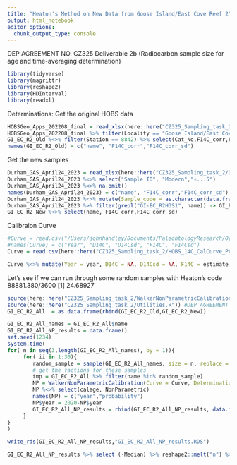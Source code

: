 ```yaml
---
title: "Heaton's Method on New Data from Goose Island/East Cove Reef 2"
output: html_notebook
editor_options: 
  chunk_output_type: console
---
```

DEP AGREEMENT NO. CZ325 Deliverable 2b (Radiocarbon sample size for age and time-averaging determination)

```r
library(tidyverse)
library(magrittr)
library(reshape2)
library(HDInterval)
library(readxl)
```

Determinations:
Get the original HOBS data
```r

HOBSGeo_Apps_202208_final = read_xlsx(here::here("CZ325_Sampling_task_2/HOBSGeo_Apps_202208_final.xlsx"), sheet = "DR3", skip = 31 )
HOBSGeo_Apps_202208_final %>% filter(Locality == "Goose Island/East Cove" & Depth == "15-25cm") -> GI_EC_R2_Old
GI_EC_R2_Old %<>% filter(Station == 8842) %>% select(Cat_No,F14C_corr,F14C_corr_sd)
names(GI_EC_R2_Old) = c("name", "F14C_corr","F14C_corr_sd")
```

Get the new samples

```r
Durham_GAS_April24_2023 = read_xlsx(here::here("CZ325_Sampling_task_2/Durham_GAS 14C results_April 24 2023.xlsx"), skip = 1)
Durham_GAS_April24_2023 %<>% select("Sample ID", "Modern","±...5")
Durham_GAS_April24_2023 %<>% na.omit()
names(Durham_GAS_April24_2023) = c("name", "F14C_corr","F14C_corr_sd")
Durham_GAS_April24_2023 %<>% mutate(Sample_code = as.character(data.frame(strsplit(name, " "))[1,]))
Durham_GAS_April24_2023 %>% filter(grepl("GI-EC_R2H3S1", name)) -> GI_EC_R2_New
GI_EC_R2_New %<>% select(name, F14C_corr,F14C_corr_sd)
```


Calibraion Curve
```r
#Curve = read.csv("/Users/johnhandley/Documents/PaleontologyResearch/Oysters/HOBS/Contract work/Comparisons/Kowalewski_NP/Curves/bombBahamasto10000calBP.14c", sep = "\t")
#names(Curve) = c("Year", "D14C", "D14Csd", "F14C", "F14Csd")
Curve = read.csv(here::here("CZ325_Sampling_task_2/HOBS_14C_CalCurve_PredictedVals_20230524.csv"))

Curve %<>% mutate(Year = year, D14C = NA, D14Csd = NA, F14C = estimate, F14Csd = esterror) %>% select(-contains(c("q", "est"))) %>% select(-year)
```



Let's see if we can run through some random samples with Heaton's code
88881.380/3600
[1] 24.68927
```r
source(here::here("CZ325_Sampling_task_2/WalkerNonParametricCalibration.R")) #DEP AGREEMENT NO. CZ325, Deliverable 1a (Modeling approach to age and time-averaging estimation)
source(here::here("CZ325_Sampling_task_2/Utilities.R")) #DEP AGREEMENT NO. CZ325, Deliverable 1a (Modeling approach to age and time-averaging estimation)
GI_EC_R2_All  = as.data.frame(rbind(GI_EC_R2_Old,GI_EC_R2_New))

GI_EC_R2_All_names = GI_EC_R2_All$name
GI_EC_R2_All_NP_results = data.frame()
set.seed(1234)
system.time(
for( n in seq(3,length(GI_EC_R2_All_names), by = 1)){ 
     for( ii in 1:30){ 
        random_sample = sample(GI_EC_R2_All_names, size = n, replace = FALSE)
        # get the factions for these samples
        tmp = GI_EC_R2_All %>% filter(name %in% random_sample)
        NP = WalkerNonParametricCalibration(Curve = Curve, Determinations = tmp)
        NP %<>% select(calage, NonParametric)
        names(NP) = c("year","probability")
        NP$year = 2020-NP$year
        GI_EC_R2_All_NP_results = rbind(GI_EC_R2_All_NP_results, data.frame( n = n, NP_IQR = Posterior_IQR(NP), NP_95 = Posterior_IQR(NP, lo = 0.025, hi = 0.975), NP_HDI = HDI(NP), Median = Median(NP)))
     }
}
)
```

```r
write_rds(GI_EC_R2_All_NP_results,"GI_EC_R2_All_NP_results.RDS")
```
```r
GI_EC_R2_All_NP_results %>% select (-Median) %>% reshape2::melt("n") %>% ggplot(aes(x = n, y = value)) + geom_jitter(width = 0.2, alpha =0.5, size = 0.5) + geom_smooth(color = "orange") + facet_wrap(~variable) + ggtitle("Goose Island/East Cove Reef 2")
```